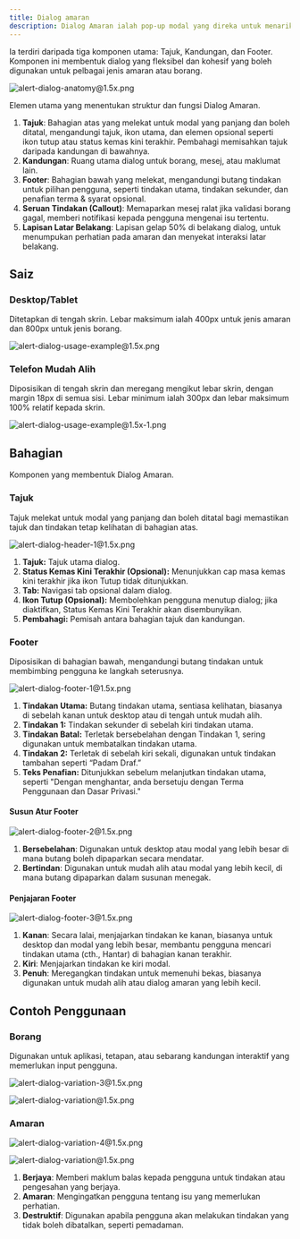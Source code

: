```yaml
---
title: Dialog amaran
description: Dialog Amaran ialah pop-up modal yang direka untuk menarik perhatian pengguna bagi tindakan atau mesej penting
---
```


Ia terdiri daripada tiga komponen utama: Tajuk, Kandungan, dan Footer. Komponen ini membentuk dialog yang fleksibel dan kohesif yang boleh digunakan untuk pelbagai jenis amaran atau borang.

![alert-dialog-anatomy@1.5x.png](/design/alert-dialog-anatomy1.5x.png)

Elemen utama yang menentukan struktur dan fungsi Dialog Amaran.

1. **Tajuk**: Bahagian atas yang melekat untuk modal yang panjang dan boleh ditatal, mengandungi tajuk, ikon utama, dan elemen opsional seperti ikon tutup atau status kemas kini terakhir. Pembahagi memisahkan tajuk daripada kandungan di bawahnya.
2. **Kandungan**: Ruang utama dialog untuk borang, mesej, atau maklumat lain.
3. **Footer**: Bahagian bawah yang melekat, mengandungi butang tindakan untuk pilihan pengguna, seperti tindakan utama, tindakan sekunder, dan penafian terma & syarat opsional.
4. **Seruan Tindakan (Callout)**: Memaparkan mesej ralat jika validasi borang gagal, memberi notifikasi kepada pengguna mengenai isu tertentu.
5. **Lapisan Latar Belakang**: Lapisan gelap 50% di belakang dialog, untuk menumpukan perhatian pada amaran dan menyekat interaksi latar belakang.

## Saiz

### Desktop/Tablet

Ditetapkan di tengah skrin. Lebar maksimum ialah 400px untuk jenis amaran dan 800px untuk jenis borang.

![alert-dialog-usage-example@1.5x.png](/design/alert-dialog-usage-example1.5x.png)

### Telefon Mudah Alih

Diposisikan di tengah skrin dan meregang mengikut lebar skrin, dengan margin 18px di semua sisi. Lebar minimum ialah 300px dan lebar maksimum 100% relatif kepada skrin.

![alert-dialog-usage-example@1.5x-1.png](/design/alert-dialog-usage-example1.5x-1.png)

## Bahagian

Komponen yang membentuk Dialog Amaran.

### Tajuk

Tajuk melekat untuk modal yang panjang dan boleh ditatal bagi memastikan tajuk dan tindakan tetap kelihatan di bahagian atas.

![alert-dialog-header-1@1.5x.png](/design/alert-dialog-header-11.5x.png)

1. **Tajuk:** Tajuk utama dialog.
2. **Status Kemas Kini Terakhir (Opsional):** Menunjukkan cap masa kemas kini terakhir jika ikon Tutup tidak ditunjukkan.
3. **Tab:** Navigasi tab opsional dalam dialog.
4. **Ikon Tutup (Opsional):** Membolehkan pengguna menutup dialog; jika diaktifkan, Status Kemas Kini Terakhir akan disembunyikan.
5. **Pembahagi:** Pemisah antara bahagian tajuk dan kandungan.

### Footer

Diposisikan di bahagian bawah, mengandungi butang tindakan untuk membimbing pengguna ke langkah seterusnya.

![alert-dialog-footer-1@1.5x.png](/design/alert-dialog-footer-11.5x.png)

1. **Tindakan Utama:** Butang tindakan utama, sentiasa kelihatan, biasanya di sebelah kanan untuk desktop atau di tengah untuk mudah alih.
2. **Tindakan 1:** Tindakan sekunder di sebelah kiri tindakan utama.
3. **Tindakan Batal:** Terletak bersebelahan dengan Tindakan 1, sering digunakan untuk membatalkan tindakan utama.
4. **Tindakan 2:** Terletak di sebelah kiri sekali, digunakan untuk tindakan tambahan seperti “Padam Draf.”
5. **Teks Penafian:** Ditunjukkan sebelum melanjutkan tindakan utama, seperti "Dengan menghantar, anda bersetuju dengan Terma Penggunaan dan Dasar Privasi."

#### Susun Atur Footer

![alert-dialog-footer-2@1.5x.png](/design/alert-dialog-footer-21.5x.png)

1. **Bersebelahan**: Digunakan untuk desktop atau modal yang lebih besar di mana butang boleh dipaparkan secara mendatar.
2. **Bertindan**: Digunakan untuk mudah alih atau modal yang lebih kecil, di mana butang dipaparkan dalam susunan menegak.

#### Penjajaran Footer

![alert-dialog-footer-3@1.5x.png](/design/alert-dialog-footer-31.5x.png)

1. **Kanan**: Secara lalai, menjajarkan tindakan ke kanan, biasanya untuk desktop dan modal yang lebih besar, membantu pengguna mencari tindakan utama (cth., Hantar) di bahagian kanan terakhir.
2. **Kiri**: Menjajarkan tindakan ke kiri modal.
3. **Penuh**: Meregangkan tindakan untuk memenuhi bekas, biasanya digunakan untuk mudah alih atau dialog amaran yang lebih kecil.

## Contoh Penggunaan

### Borang

Digunakan untuk aplikasi, tetapan, atau sebarang kandungan interaktif yang memerlukan input pengguna.

![alert-dialog-variation-3@1.5x.png](/design/alert-dialog-variation-31.5x.png)

![alert-dialog-variation@1.5x.png](/design/alert-dialog-variation1.5x.png)

### Amaran

![alert-dialog-variation-4@1.5x.png](/design/alert-dialog-variation-41.5x.png)

![alert-dialog-variation@1.5x.png](/design/alert-dialog-variation1.5x.png)

1. **Berjaya**: Memberi maklum balas kepada pengguna untuk tindakan atau pengesahan yang berjaya.
2. **Amaran**: Mengingatkan pengguna tentang isu yang memerlukan perhatian.
3. **Destruktif**: Digunakan apabila pengguna akan melakukan tindakan yang tidak boleh dibatalkan, seperti pemadaman.
